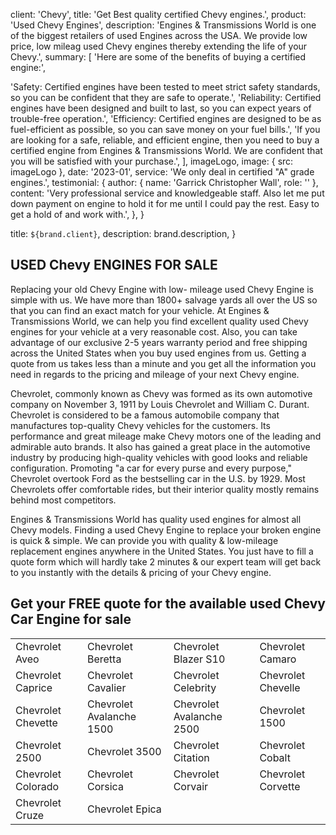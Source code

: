 
  client: 'Chevy',
  title: 'Get Best quality certified Chevy engines.',
  product: 'Used Chevy Engines',
  description:
    'Engines & Transmissions World is one of the biggest retailers of used Engines across the USA. We provide low price, low mileag used Chevy engines thereby extending the life of your Chevy.',
  summary: [
    'Here are some of the benefits of buying a certified engine:',

'Safety: Certified engines have been tested to meet strict safety standards, so you can be confident that they are safe to operate.',
'Reliability: Certified engines have been designed and built to last, so you can expect years of trouble-free operation.',
'Efficiency: Certified engines are designed to be as fuel-efficient as possible, so you can save money on your fuel bills.',
'If you are looking for a safe, reliable, and efficient engine, then you need to buy a certified engine from Engines & Transmissions World. We are confident that you will be satisfied with your purchase.',
],
imageLogo,
image: { src: imageLogo },
date: '2023-01',
service: 'We only deal in certified "A" grade engines.',
testimonial: {
author: { name: 'Garrick Christopher Wall', role: '' },
content:
'Very professional service and knowledgeable staff. Also let me put down payment on engine to hold it for me until I could pay the rest. Easy to get a hold of and work with.',
},
}

  title: `${brand.client}`,
  description: brand.description,
}

## USED Chevy ENGINES FOR SALE

Replacing your old Chevy Engine with low- mileage used Chevy Engine is simple with us. We have more than 1800+ salvage yards all over the US so that you can find an exact match for your vehicle. At Engines & Transmissions World, we can help you find excellent quality used Chevy engines for your vehicle at a very reasonable cost. Also, you can take advantage of our exclusive 2-5 years warranty period and free shipping across the United States when you buy used engines from us. Getting a quote from us takes less than a minute and you get all the information you need in regards to the pricing and mileage of your next Chevy engine.

Chevrolet, commonly known as Chevy was formed as its own automotive company on November 3, 1911 by Louis Chevrolet and William C. Durant. Chevrolet is considered to be a famous automobile company that manufactures top-quality Chevy vehicles for the customers. Its performance and great mileage make Chevy motors one of the leading and admirable auto brands. It also has gained a great place in the automotive industry by producing high-quality vehicles with good looks and reliable configuration. Promoting "a car for every purse and every purpose," Chevrolet overtook Ford as the bestselling car in the U.S. by 1929. Most Chevrolets offer comfortable rides, but their interior quality mostly remains behind most competitors.

Engines & Transmissions World has quality used engines for almost all Chevy models. Finding a used Chevy Engine to replace your broken engine is quick & simple. We can provide you with quality & low-mileage replacement engines anywhere in the United States. You just have to fill a quote form which will hardly take 2 minutes & our expert team will get back to you instantly with the details & pricing of your Chevy engine.

## Get your FREE quote for the available used Chevy Car Engine for sale

|                    |                          |                          |                    |
| ------------------ | ------------------------ | ------------------------ | ------------------ |
| Chevrolet Aveo     | Chevrolet Beretta        | Chevrolet Blazer S10     | Chevrolet Camaro   |
| Chevrolet Caprice  | Chevrolet Cavalier       | Chevrolet Celebrity      | Chevrolet Chevelle |
| Chevrolet Chevette | Chevrolet Avalanche 1500 | Chevrolet Avalanche 2500 | Chevrolet 1500     |
| Chevrolet 2500     | Chevrolet 3500           | Chevrolet Citation       | Chevrolet Cobalt   |
| Chevrolet Colorado | Chevrolet Corsica        | Chevrolet Corvair        | Chevrolet Corvette |
| Chevrolet Cruze    | Chevrolet Epica          |                          |                    |
